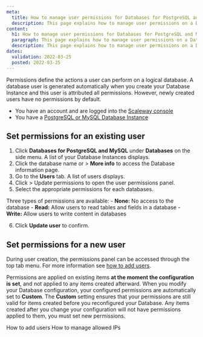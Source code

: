 ```yaml
---
meta:
  title: How to manage user permissions for Databases for PostgreSQL and MySQL
  description: This page explains how to manage user permissions on a Database
content:
  h1: How to manage user permissions for Databases for PostgreSQL and MySQL
  paragraph: This page explains how to manage user permissions on a Database
  description: This page explains how to manage user permissions on a Database
dates:
  validation: 2022-03-25
  posted: 2022-03-25
---
```


Permissions define the actions a user can perform on a logical database. A database user is generated automatically when you create your Database Instance and this user is attributed all permissions. 
However, newly created users have no permissions by default.

<Message type="requirement">

- You have an account and are logged into the [Scaleway console](https://console.scaleway.com)
- You have a [PostgreSQL or MySQL Database Instance](/databases/databases-for-postgresql-and-mysql/quickstart)

</Message>

## Set permissions for an existing user


1. Click **Databases for PostgreSQL and MySQL** under **Databases** on the side menu. A list of your Database Instances displays.
2. Click the database name or <Icon name="more" /> > **More info** to access the Database information page.
3. Go to the **Users** tab. A list of users displays.
4. Click <Icon name="more" /> > Update permissions to open the user permissions panel.
5. Select the appropriate permissions for each databases.

  <Message type="note">

  Three types of permissions are available:
    - **None:** No access to the database
    - **Read:** Allow users to read tables and fields in a database
    - **Write:** Allow users to write content in databases

  </Message>

6. Click **Update user** to confirm. 

## Set permissions for a new user

During user creation, the permissions panel can be accessed through the top tab menu. 
For more information see [how to add users](/databases/databases-for-postgresql-and-mysql/how-to/add-users).

<Message type="note">

Permissions are applied on existing items **at the moment the configuration is set**, and not applied to any items created afterward. 
When you modify your Database configuration, your configured permissions are automatically set to **Custom**. The **Custom** setting ensures that your permissions are still valid for items created before you reconfigured your Database. 
Any items created after you change your configuration will not have permissions applied to them, you must set new permissions.

</Message>

<Navigation title="See Also">
  <PreviousButton to="/databases/databases-for-postgresql-and-mysql/how-to/add-users/">How to add users</PreviousButton>
  <NextButton to="/databases/databases-for-postgresql-and-mysql/how-to/manage-allowed-ip-addresses/">How to manage allowed IPs</NextButton>
</Navigation>
